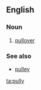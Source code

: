 ==English==

===Noun===
{{en-noun|pullies}}

# {{context|informal}} [[pullover]]

===See also===
* [[pulley]]

[[ta:pully]]